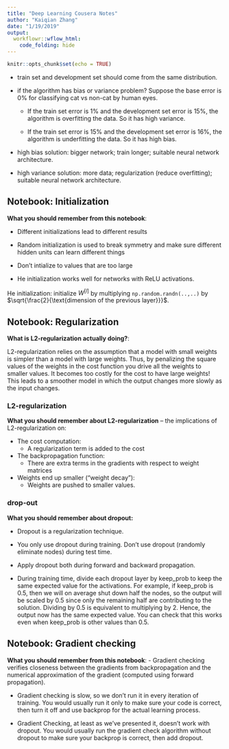 ```yaml
---
title: "Deep Learning Cousera Notes"
author: "Kaiqian Zhang"
date: "1/19/2019"
output:
  workflowr::wflow_html:
    code_folding: hide
---
```


```r
knitr::opts_chunk$set(echo = TRUE)
```

* train set and development set should come from the same distribution.

* if the algorithm has bias or variance problem?
Suppose the base error is 0% for classifying cat vs non-cat by human eyes. 

  - If the train set error is 1% and the development set error is 15%, the algorithm is overfitting the data. So it has high variance. 
  
  - If the train set error is 15% and the development set error is 16%, the algorithm is underfitting the data. So it has high bias.
  
* high bias solution: bigger network; train longer; suitable neural network architecture.

* high variance solution: more data; regularization (reduce overfitting); suitable neural network architecture.

## Notebook: Initialization

**What you should remember from this notebook**:

- Different initializations lead to different results

- Random initialization is used to break symmetry and make sure different hidden units can learn different things

- Don't intialize to values that are too large

- He initialization works well for networks with ReLU activations. 

He initialization: initialize $W^{[l]}$ by multiplying `np.random.randn(..,..)` by $\sqrt{\frac{2}{\text{dimension of the previous layer}}}$.

## Notebook: Regularization

**What is L2-regularization actually doing?**:

L2-regularization relies on the assumption that a model with small weights is simpler than a model with large weights. Thus, by penalizing the square values of the weights in the cost function you drive all the weights to smaller values. It becomes too costly for the cost to have large weights! This leads to a smoother model in which the output changes more slowly as the input changes. 

### L2-regularization
**What you should remember about L2-regularization** -- the implications of L2-regularization on:

- The cost computation:
    - A regularization term is added to the cost
    
- The backpropagation function:
    - There are extra terms in the gradients with respect to weight matrices
    
- Weights end up smaller ("weight decay"): 
    - Weights are pushed to smaller values.
    
### drop-out

**What you should remember about dropout:**

- Dropout is a regularization technique.

- You only use dropout during training. Don't use dropout (randomly eliminate nodes) during test time.

- Apply dropout both during forward and backward propagation.

- During training time, divide each dropout layer by keep_prob to keep the same expected value for the activations. For example, if keep_prob is 0.5, then we will on average shut down half the nodes, so the output will be scaled by 0.5 since only the remaining half are contributing to the solution. Dividing by 0.5 is equivalent to multiplying by 2. Hence, the output now has the same expected value. You can check that this works even when keep_prob is other values than 0.5. 

## Notebook: Gradient checking

**What you should remember from this notebook**:
- Gradient checking verifies closeness between the gradients from backpropagation and the numerical approximation of the gradient (computed using forward propagation).

- Gradient checking is slow, so we don't run it in every iteration of training. You would usually run it only to make sure your code is correct, then turn it off and use backprop for the actual learning process. 

- Gradient Checking, at least as we've presented it, doesn't work with dropout. You would usually run the gradient check algorithm without dropout to make sure your backprop is correct, then add dropout. 







